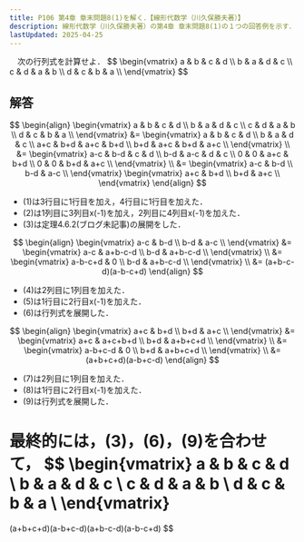 ```yaml
---
title: P106 第4章 章末問題8(1)を解く．【線形代数学（川久保勝夫著）】
description: 線形代数学（川久保勝夫著）の第4章 章末問題8(1)の１つの回答例を示す．巻末の解答に途中計算がなく，不親切なので記しておく．
lastUpdated: 2025-04-25
---
```


<Card title="問題8(1)">
　次の行列式を計算せよ．
$$
\begin{vmatrix}
a & b & c & d \\
b & a & d & c \\
c & d & a & b \\
d & c & b & a \\
\end{vmatrix}
$$
</Card>

## 解答

$$
\begin{align}
\begin{vmatrix}
a & b & c & d \\
b & a & d & c \\
c & d & a & b \\
d & c & b & a \\
\end{vmatrix}
&=
\begin{vmatrix}
a & b & c & d \\
b & a & d & c \\
a+c & b+d & a+c & b+d \\
b+d & a+c & b+d & a+c \\
\end{vmatrix} \\
&=
\begin{vmatrix}
a-c & b-d & c & d \\
b-d & a-c & d & c \\
0 & 0 & a+c & b+d \\
0 & 0 & b+d & a+c \\
\end{vmatrix} \\
&=
\begin{vmatrix}
a-c & b-d \\
b-d & a-c \\
\end{vmatrix}
\begin{vmatrix}
a+c & b+d \\
b+d & a+c \\
\end{vmatrix}
\end{align}
$$

- (1)は3行目に1行目を加え，4行目に1行目を加えた．
- (2)は1列目に3列目x(-1)を加え，2列目に4列目x(-1)を加えた．
- (3)は定理4.6.2(ブログ未記事)の展開をした．

$$
\begin{align}
\begin{vmatrix}
a-c & b-d \\
b-d & a-c \\
\end{vmatrix}
&=
\begin{vmatrix}
a-c & a+b-c-d \\
b-d & a+b-c-d \\
\end{vmatrix} \\
&=
\begin{vmatrix}
a-b-c+d & 0 \\
b-d & a+b-c-d \\
\end{vmatrix} \\
&=
(a+b-c-d)(a-b-c+d)
\end{align}
$$

- (4)は2列目に1列目を加えた．
- (5)は1行目に2行目x(-1)を加えた．
- (6)は行列式を展開した．

$$
\begin{align}
\begin{vmatrix}
a+c & b+d \\
b+d & a+c \\
\end{vmatrix}
&=
\begin{vmatrix}
a+c & a+c+b+d \\
b+d & a+b+c+d \\
\end{vmatrix} \\
&=
\begin{vmatrix}
a-b+c-d & 0 \\
b+d & a+b+c+d \\
\end{vmatrix} \\
&=
(a+b+c+d)(a-b+c-d)
\end{align}
$$

- (7)は2列目に1列目を加えた．
- (8)は1行目に2行目x(-1)を加えた．
- (9)は行列式を展開した．

最終的には，(3)，(6)，(9)を合わせて，
$$
\begin{vmatrix}
a & b & c & d \\
b & a & d & c \\
c & d & a & b \\
d & c & b & a \\
\end{vmatrix}
=
(a+b+c+d)(a-b+c-d)(a+b-c-d)(a-b-c+d)
$$
